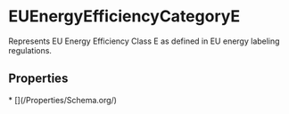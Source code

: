 # EUEnergyEfficiencyCategoryE

Represents EU Energy Efficiency Class E as defined in EU energy labeling regulations.

## Properties

<Grid>
* [](/Properties/Schema.org/)

</Grid>

